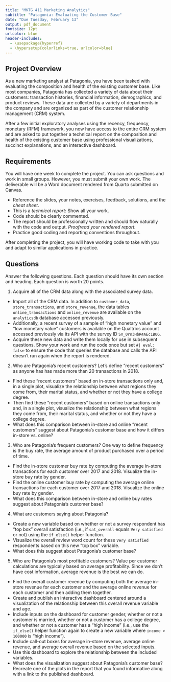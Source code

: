 ```yaml
---
title: "MKTG 411 Marketing Analytics"
subtitle: "Patagonia: Evaluating the Customer Base"
date: "Due Tuesday, February 13"
output: pdf_document
fontsize: 12pt
urlcolor: blue
header-includes:
  - \usepackage{hyperref}
  - \hypersetup{colorlinks=true, urlcolor=blue}
---
```


## Project Overview

As a new marketing analyst at Patagonia, you have been tasked with evaluating the composition and health of the existing customer base. Like most companies, Patagonia has collected a variety of data about their customers: transaction histories, financial information, demographics, and product reviews. These data are collected by a variety of departments in the company and are organized as part of the customer relationship management (CRM) system.

After a few initial exploratory analyses using the recency, frequency, monetary (RFM) framework, you now have access to the entire CRM system and are asked to put together a technical report on the composition and health of the existing customer base using professional visualizations, succinct explanations, and an interactive dashboard.

## Requirements

You will have one week to complete the project. You can ask questions and work in small groups. However, you must submit your own work. The deliverable will be a Word document rendered from Quarto submitted on Canvas. \vspace{-3mm}

- Reference the slides, your notes, exercises, feedback, solutions, and the *cheat sheet*.
- This is a *technical report*: Show all your work.
- Code should be clearly commented.
- The report should be professionally written and should flow naturally with the code and output. *Proofread your rendered report.*
- Practice good coding and reporting conventions throughout. \vspace{-3mm}

After completing the project, you will have working code to take with you and adapt to similar applications in practice.

## Questions

Answer the following questions. Each question should have its own section and heading. Each question is worth 20 points.

1. Acquire all of the CRM data along with the associated survey data. \vspace{-3mm}

- Import all of the CRM data. In addition to `customer_data`, `store_transactions`, and `store_revenue`, the data tables `online_transactions` and `online_revenue` are available on the `analyticsdb` database accessed previously.
- Additionally, a recent survey of a sample of "high monetary value" and "low monetary value" customers is available on the Qualtrics account accessed previously via its API with the survey ID `SV_0rn3HbR4AEc1BUG`.
- Acquire these new data and write them locally for use in subsequent questions. Show your work and run the code once but set `#| eval: false` to ensure the code that queries the database and calls the API doesn't run again when the report is rendered.

2. Who are Patagonia's recent customers? Let's define "recent customers" as anyone has has made more than 20 transactions in 2018. \vspace{-3mm}

- Find these "recent customers" based on in-store transactions only and, in a single plot, visualize the relationship between what regions they come from, their marital status, and whether or not they have a college degree.
- Then find these "recent customers" based on online transactions only and, in a single plot, visualize the relationship between what regions they come from, their marital status, and whether or not they have a college degree.
- What does this comparison between in-store and online "recent customers" suggest about Patagonia's customer base and how it differs in-store vs. online?

3. Who are Patagonia's frequent customers? One way to define frequency is the buy rate, the average amount of product purchased over a period of time. \vspace{-3mm}

- Find the in-store customer buy rate by computing the average in-store transactions for each customer over 2017 and 2018. Visualize the in-store buy rate by gender.
- Find the online customer buy rate by computing the average online transactions for each customer over 2017 and 2018. Visualize the online buy rate by gender.
- What does this comparison between in-store and online buy rates suggest about Patagonia's customer base?

4. What are customers saying about Patagonia? \vspace{-3mm}

- Create a new variable based on whether or not a survey respondent has "top box" overall satisfaction (i.e., if `sat_overall` equals `Very satisfied` or not) using the `if_else()` helper function.
- Visualize the overall review word count for these `Very satisfied` respondents based on this new "top box" variable.
- What does this suggest about Patagonia's customer base?

5. Who are Patagonia's most profitable customers? Value per customer calculations are typically based on average profitability. Since we don't have cost information, average revenue is the best we can do. \vspace{-3mm}

- Find the overall customer revenue by computing both the average in-store revenue for each customer and the average online revenue for each customer and then adding them together.
- Create and publish an interactive dashboard centered around a visualization of the relationship between this overall revenue variable and age.
- Include inputs on the dashboard for customer gender, whether or not a customer is married, whether or not a customer has a college degree, and whether or not a customer has a "high income" (i.e., use the `if_else()` helper function again to create a new variable where `income > 100000` is "high income").
- Include call-out boxes for average in-store revenue, average online revenue, and average overall revenue based on the selected inputs.
- Use this dashboard to explore the relationship between the included variables.
- What does the visualization suggest about Patagonia's customer base? Recreate one of the plots in the report that you found informative along with a link to the published dashboard.

